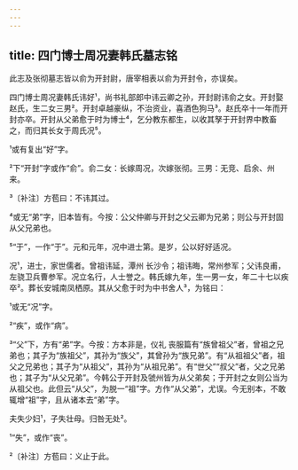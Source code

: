 ```yaml
---
---
---
```

title: 四门博士周况妻韩氏墓志铭
---







此志及张彻墓志皆以俞为开封尉，唐宰相表以俞为开封令，亦误矣。

四门博士周况妻韩氏讳好¹，尚书礼部郎中讳云卿之孙，开封尉讳俞之女。开封娶赵氏，生二女三男²。开封卓越豪纵，不治资业，喜酒色狗马³。赵氏卒十一年而开封亦卒。开封从父弟愈于时为博士⁴，乞分教东都生，以收其孥于开封界中教畜之，而归其长女于周氏况⁵。

¹或有复出“好”字。

²下“开封”字或作“俞”。俞二女：长嫁周况，次嫁张彻。三男：无竞、启余、州来。

³〔补注〕方苞曰：不讳其过。

⁴或无“弟”字，旧本皆有。今按：公父仲卿与开封之父云卿为兄弟；则公与开封固从父兄弟也。

⁵“于”，一作“于”。元和元年，况中进士第。是岁，公以好好适况。

况¹，进士，家世儒者。曾祖讳延，潭州 长沙令；祖讳晦，常州参军；父讳良甫，左骁卫兵曹参军。况立名行，人士誉之。韩氏嫁九年，生一男一女，年二十七以疾卒²。葬长安城南凤栖原。其从父愈于时为中书舍人³，为铭曰：

¹或无“况”字。

²“疾”，或作“病”。

³“父”下，方有“弟”字。今按：方本非是，仪礼 丧服篇有“族曾祖父”者，曾祖之兄弟也；其子为“族祖父”，其孙为“族父”，其曾孙为“族兄弟”。有“从祖祖父”者，祖父之兄弟也；其子为“从祖父”，其孙为“从祖兄弟”。有“世父”“叔父”者，父之兄弟也；其子为“从父兄弟”。今韩公于开封及虢州皆为从父弟矣；于开封之女则公当为从祖父也。此但云“从父”，为脱一“祖”字。方作“从父弟”，尤误。今无别本，不敢辄增“祖”字，且从诸本去“弟”字。

夫失少妇¹，子失壮母。归咎无处²。

¹“失”，或作“丧”。

²〔补注〕方苞曰：义止于此。